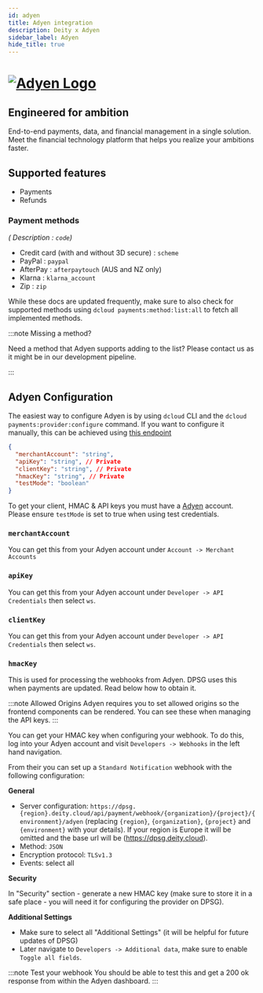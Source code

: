 ```yaml
---
id: adyen
title: Adyen integration
description: Deity x Adyen
sidebar_label: Adyen
hide_title: true
---
```


<h1>
  <a
    href="https://adyen.com/"
    rel="noreferrer noopener"
    target="_blank"
    aria-label="visit the Adyen site"
    className="invert"
  >
    <img src="/img/docs/platform/adyen-logo.svg" alt="Adyen Logo" className="height80 pb10" />
  </a>
</h1>

<h2>Engineered for ambition</h2>

End-to-end payments, data, and financial management in a single solution. Meet the financial technology platform that helps you realize your ambitions faster.


<Notice />

## Supported features

- Payments
- Refunds

### Payment methods

_( Description : `code`)_

- Credit card (with and without 3D secure) : `scheme`
- PayPal : `paypal`
- AfterPay : `afterpaytouch` (AUS and NZ only)
- Klarna : `klarna_account`
- Zip : `zip`

While these docs are updated frequently, make sure to also check for supported methods using `dcloud payments:method:list:all` to fetch all implemented methods.

:::note Missing a method?

Need a method that Adyen supports adding to the list? Please contact us as it might be in our development pipeline.

:::

## Adyen Configuration

The easiest way to configure Adyen is by using `dcloud` CLI and the `dcloud payments:provider:configure` command. If you want to configure it manually, this can be achieved using [this endpoint](https://dpsg.deity.cloud/#/Management/EnvironmentPaymentProviderController_adyen_create)

```json
{
  "merchantAccount": "string",
  "apiKey": "string", // Private
  "clientKey": "string", // Private
  "hmacKey": "string", // Private
  "testMode": "boolean"
}
```

To get your client, HMAC &amp; API keys you must have a [Adyen](https://www.adyen.com/) account. Please ensure `testMode` is set to true when using test credentials.

### `merchantAccount`

You can get this from your Adyen account under `Account -> Merchant Accounts`

### `apiKey`

You can get this from your Adyen account under `Developer -> API Credentials` then select `ws`.

### `clientKey`

You can get this from your Adyen account under `Developer -> API Credentials` then select `ws`.

### `hmacKey`

This is used for processing the webhooks from Adyen. DPSG uses this when payments are updated.
Read below how to obtain it.

:::note Allowed Origins
Adyen requires you to set allowed origins so the frontend components can be rendered. You can see these when managing the API keys.
:::

You can get your HMAC key when configuring your webhook. To do this, log into your Adyen account and visit `Developers -> Webhooks` in the left hand navigation.

From their you can set up a `Standard Notification` webhook with the following configuration:

**General**

- Server configuration: `https://dpsg.{region}.deity.cloud/api/payment/webhook/{organization}/{project}/{environment}/adyen` (replacing `{region}`, `{organization}`, `{project}` and `{environment}` with your details). If your region is Europe it will be omitted and the base url will be (https://dpsg.deity.cloud).
- Method: `JSON`
- Encryption protocol: `TLSv1.3`
- Events: select all

**Security**

In "Security" section - generate a new HMAC key (make sure to store it in a safe place - you will need it for configuring the provider on DPSG).

**Additional Settings**

- Make sure to select all "Additional Settings" (it will be helpful for future updates of DPSG)
- Later navigate to `Developers -> Additional data`, make sure to enable `Toggle all fields`.

:::note Test your webhook
You should be able to test this and get a 200 ok response from within the Adyen dashboard.
:::
